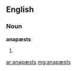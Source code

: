 ==English==

===Noun===
'''anapæsts'''

# {{plural of|[[anapæst]]}}

[[ar:anapæsts]]
[[mg:anapæsts]]